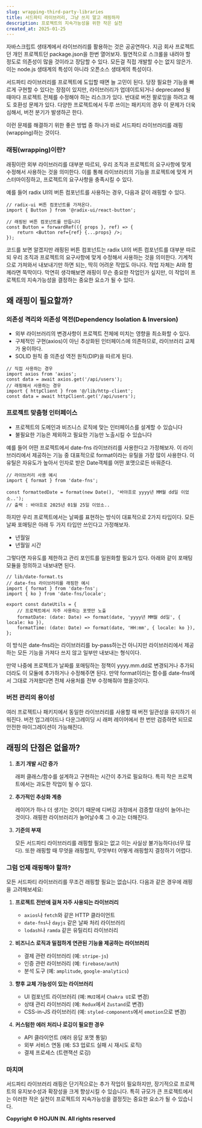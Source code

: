 ```yaml
---
slug: wrapping-third-party-libraries
title: 서드파티 라이브러리, 그냥 쓰지 말고 래핑하자
description: 프로젝트의 지속가능성을 위한 작은 실천
created_at: 2025-01-25
---
```


자바스크립트 생태계에서 라이브러리를 활용하는 것은 공공연하다. 지금 회사 프로젝트던 개인 프로젝트던 package.json을 한번 열어보자. 필연적으로 스크롤을 내려야 할 정도로 의존성이 많을 것이라고 장담할 수 있다. 모든걸 직접 개발할 수는 없지 않은가. 이는 node.js 생태계의 특성이 아니라 오픈소스 생태계의 특성이다.

서드파티 라이브러리를 프로젝트에 도입할 때면 늘 고민이 된다. 당장 필요한 기능을 빠르게 구현할 수 있다는 장점이 있지만, 라이브러리가 업데이트되거나 deprecated 될 때마다 프로젝트 전체를 수정해야 하는 리스크가 있다. 반대로 버전 팔로잉을 하려고 해도 호환성 문제가 있다. 다양한 프로젝트에서 두루 쓰이는 패키지의 경우 이 문제가 더욱 심해서, 버전 분기가 발생하곤 한다.

이런 문제를 해결하기 위한 좋은 방법 중 하나가 바로 서드파티 라이브러리를 래핑(wrapping)하는 것이다.

### 래핑(wrapping)이란?

래핑이란 외부 라이브러리를 대부분 따르되, 우리 조직과 프로젝트의 요구사항에 맞게 수정해서 사용하는 것을 의미한다. 이를 통해 라이브러리의 기능을 프로젝트에 맞게 커스터마이징하고, 프로젝트의 요구사항을 충족시킬 수 있다.

예를 들어 radix UI의 버튼 컴포넌트를 사용하는 경우, 다음과 같이 래핑할 수 있다.

```tsx
// radix-ui 버튼 컴포넌트를 가져온다.
import { Button } from '@radix-ui/react-button';

// 래핑된 버튼 컴포넌트를 만듭니다
const Button = forwardRef(({ props }, ref) => {
	return <Button ref={ref} {...props} />;
});
```

코드를 보면 알겠지만 래핑된 버튼 컴포넌트는 radix UI의 버튼 컴포넌트를 대부분 따르되 우리 조직과 프로젝트의 요구사항에 맞게 수정해서 사용하는 것을 의미한다. 기계적으로 가져와서 내보내기만 하면 되는, 딱히 어려운 작업도 아니다. 작업 자체는 AI와 함께라면 뚝딱이다. 막연히 생각해보면 래핑이 무슨 중요한 작업인가 싶지만, 이 작업이 프로젝트의 지속가능성을 결정하는 중요한 요소가 될 수 있다.

## 왜 래핑이 필요할까?

### 의존성 격리와 의존성 역전(Dependency Isolation & Inversion)

- 외부 라이브러리의 변경사항이 프로젝트 전체에 미치는 영향을 최소화할 수 있다.
- 구체적인 구현(axios)이 아닌 추상화된 인터페이스에 의존하므로, 라이브러리 교체가 용이하다.
- SOLID 원칙 중 의존성 역전 원칙(DIP)을 따르게 된다.

```tsx
// 직접 사용하는 경우
import axios from 'axios';
const data = await axios.get('/api/users');
// 래핑해서 사용하는 경우
import { httpClient } from '@/lib/http-client';
const data = await httpClient.get('/api/users');
```

### 프로젝트 맞춤형 인터페이스

- 프로젝트의 도메인과 비즈니스 로직에 맞는 인터페이스를 설계할 수 있습니다
- 불필요한 기능은 제외하고 필요한 기능만 노출시킬 수 있습니다

예를 들어 어떤 프로젝트에서 date-fns 라이브러리를 사용한다고 가정해보자. 이 라이브러리에서 제공하는 기능 중 대표적으로 format이라는 유틸을 가장 많이 사용한다. 이 유틸은 자유도가 높아서 인자로 받은 Date객체를 어떤 포맷으로든 바꿔준다.

```tsx
// 라이브러리 사용 예시
import { format } from 'date-fns';

const formattedDate = format(new Date(), '바야흐로 yyyy년 MM월 dd일 이었소..');
// 출력 : 바야흐로 2025년 01월 25일 이었소..
```

하지만 우리 프로젝트에서는 날짜를 표현하는 방식이 대표적으로 2가지 타입이다. 모든 날짜 포매팅은 아래 두 가지 타입만 쓰인다고 가정해보자.

- 년월일
- 년월일 시간

그렇다면 자유도를 제한하고 관리 포인트를 일원화할 필요가 있다. 아래와 같이 포매팅 모듈을 정의하고 내보내면 된다.

```tsx
// lib/date-format.ts
// date-fns 라이브러리를 래핑한 예시
import { format } from 'date-fns';
import { ko } from 'date-fns/locale';

export const dateUtils = {
	// 프로젝트에서 자주 사용하는 포맷만 노출
	formatDate: (date: Date) => format(date, 'yyyy년 MM월 dd일', { locale: ko }),
	formatTime: (date: Date) => format(date, 'HH:mm', { locale: ko }),
};
```

이 방식은 date-fns라는 라이브러리를 by-pass하는건 아니지만 라이브러리에서 제공하는 모든 기능을 가져다 쓰지 않고 일부만 내보내는 형식이다.

만약 나중에 프로젝트가 날짜를 포매팅하는 정책이 yyyy.mm.dd로 변경되거나 추가되더라도 이 모듈에 추가하거나 수정해주면 된다. 만약 format이라는 함수를 date-fns에서 그대로 가져왔다면 전체 사용처를 전부 수정해줘야 했을것이다.

### 버전 관리의 용이성

여러 프로젝트나 패키지에서 동일한 라이브러리를 사용할 때 버전 일관성을 유지하기 쉬워진다. 버전 업그레이드나 다운그레이딩 시 래퍼 레이어에서 한 번만 검증하면 되므로 안전한 마이그레이션이 가능해진다.

## 래핑의 단점은 없을까?

1. **초기 개발 시간 증가**

   래퍼 클래스/함수를 설계하고 구현하는 시간이 추가로 필요하다. 특히 작은 프로젝트에서는 과도한 작업이 될 수 있다.

2. **추가적인 추상화 계층**

   레이어가 하나 더 생기는 것이기 때문에 디버깅 과정에서 검증할 대상이 늘어나는 것이다. 래핑한 라이브러리가 늘어날수록 그 수고는 더해진다.

3. **기준의 부재**

   모든 서드파티 라이브러리를 래핑할 필요는 없고 이는 사실상 불가능하다(너무 많다). 또한 래핑할 때 무엇을 래핑할지, 무엇부터 어떻게 래핑할지 결정하기 어렵다.

### 그럼 언제 래핑해야 할까?

모든 서드파티 라이브러리를 무조건 래핑할 필요는 없습니다. 다음과 같은 경우에 래핑을 고려해보세요:

1. **프로젝트 전반에 걸쳐 자주 사용되는 라이브러리**

   - `axios`나 `fetch`와 같은 HTTP 클라이언트
   - `date-fns`나 `dayjs` 같은 날짜 처리 라이브러리
   - `lodash`나 `ramda` 같은 유틸리티 라이브러리

2. **비즈니스 로직과 밀접하게 연관된 기능을 제공하는 라이브러리**

   - 결제 관련 라이브러리 (예: `stripe-js`)
   - 인증 관련 라이브러리 (예: `firebase/auth`)
   - 분석 도구 (예: `amplitude`, `google-analytics`)

3. **향후 교체 가능성이 있는 라이브러리**

   - UI 컴포넌트 라이브러리 (예: `MUI`에서 `Chakra UI`로 변경)
   - 상태 관리 라이브러리 (예: `Redux`에서 `Zustand`로 변경)
   - CSS-in-JS 라이브러리 (예: `styled-components`에서 `emotion`으로 변경)

4. **커스텀한 에러 처리나 로깅이 필요한 경우**
   - API 클라이언트 (에러 응답 포맷 통일)
   - 외부 서비스 연동 (예: S3 업로드 실패 시 재시도 로직)
   - 결제 프로세스 (트랜잭션 로깅)

### 마치며

서드파티 라이브러리 래핑은 단기적으로는 추가 작업이 필요하지만, 장기적으로 프로젝트의 유지보수성과 확장성을 크게 향상시킬 수 있습니다. 특히 규모가 큰 프로젝트에서는 이러한 작은 실천이 프로젝트의 지속가능성을 결정짓는 중요한 요소가 될 수 있습니다.

**Copyright © HOJUN IN. All rights reserved**
